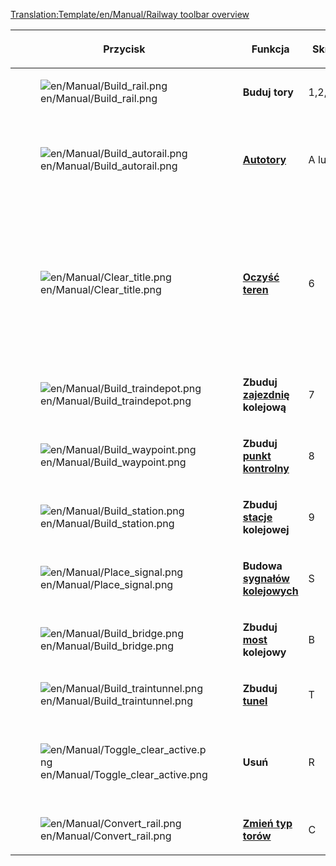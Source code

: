 <noinclude>[[Translation:Template/en/Manual/Railway toolbar overview]]</noinclude><noinclude>{{pl/Tłumaczenie|oryg. = Template:en/Manual/Railway toolbar overview
|Postępy = 95
}}</noinclude>
{|{{en/Wikitable}}
|- style="background:#efefef"
!width='100' |Przycisk
!width='150' |Funkcja
!Skrót
!Opis

|-
|[[File:en/Manual/Build rail.png]]
|'''Buduj tory'''
|1,2,3,4
|Buduje tory w wybranym kierunku, możesz nacisnąć i przeciągnąć.

|-
|[[File:en/Manual/Build autorail.png]]
|'''[[pl/Archive/Manual/Autotory|Autotory]]'''
|A lub 5
|Efektywne narzędzie do budowy torów w dowolnym kierunku, choć na początku może sprawiać kłopoty. W połączeniu z przyciskiem Ctrl usuwa tory.

|-
|[[File:en/Manual/Clear title.png]]
|'''[[pl/Czyszczenie terenu|Oczyść teren]]'''
|6
|Dynamit oczyszcza teren jeżeli źle położysz tory lub coś jest na drodze. Pamiętaj, że użycie tego narzędzia na [[pl/Manual/Stacje|stacji]] spowoduje usunięcie całej stacji, jeżeli nie ma na niej pociągów. By usunąć część stacji użyj narzędzia usuwania [R] + stacji [[File:en/Manual/Toggle clear active.png]]+[[File:en/Manual/Build station.png]].

|-
|[[File:en/Manual/Build traindepot.png]]
|'''Zbuduj [[pl/Zajezdnie|zajezdnię]] kolejową'''
|7
|Otwiera menu budowy [[pl/Zajezdnie|zajezdni]] kolejowej gdzie możesz wybrać kierunek [[pl/Zajezdnie|zajezdni]] do budowy.

|-
|[[File:en/Manual/Build waypoint.png]]
|'''Zbuduj [[pl/Punkty kontrolne|punkt kontrolny]]'''
|8
|Umożliwia budowę [[pl/Punkty kontrolne|punktu kontrolnego]] na torach.

|-
|[[File:en/Manual/Build station.png]]
|'''Zbuduj [[pl/Manual/Stacje|stacje]] kolejowej '''
|9
|Otwiera menu budowy [[pl/Manual/Stacje|stacji]] gdzie możesz wybrać kierunek i rozmiar [[pl/Manual/Stacje|stacji]] kolejowej.

|-
|[[File:en/Manual/Place signal.png]]
|'''Budowa [[pl/Manual/Sygnalizacja|sygnałów kolejowych]]'''
|S
|Umożliwia budowę różnych typów [[pl/Manual/Sygnalizacja|sygnałów kolejowych]] na torach.

|-
|[[File:en/Manual/Build bridge.png]]
|'''Zbuduj [[pl/Mosty|most]] kolejowy'''
|B
|Umożliwia budowę [[pl/Mosty|mostu]] kolejowego 

|-
|[[File:en/Manual/Build traintunnel.png]]
|'''Zbuduj [[pl/Tunele|tunel]]'''
|T
|Umożliwia budowę [[pl/Tunele|tunelu]] kolejowego

|-
|[[File:en/Manual/Toggle clear active.png]]
|'''Usuń'''
|R
|Możesz uaktywnić to narzędzie dopiero po wybraniu innego. Możesz przykładowo usunąć tory lub pojedynczy segment [[pl/Manual/Stacje|stacji]] kolejowej.

|-
|[[File:en/Manual/Convert rail.png]]
|'''[[pl/Zmiana typów torów|Zmień typ torów]]'''
|C
|Zmienia wszystkie zaznaczone tory na aktualnie wybrany typ.

|}
<noinclude>[[Category:pl/Szablony|{{PAGENAME}}]]</noinclude>